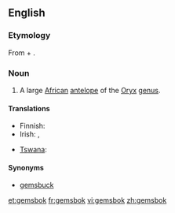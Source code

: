 ==English==
{{wikipedia}}
===Etymology===
From {{etyl|nl|en}} {{term|gems||[[chamois]]|lang=nl}} + {{term|bok||[[buck]]|lang=nl}}.

===Noun===
{{en-noun}}

# A large [[African]] [[antelope]] of the [[Oryx]] [[genus]].

====Translations====
{{trans-top|a large African antelope of the ''Oryx'' genus}}
* Finnish: {{t|fi|keihäsantilooppi}}
* Irish: {{t|ga|geamsboc|m}}, {{t|ga|oracs gasaileach|m}}
{{trans-mid}}
* [[Tswana]]: {{t-|tn|kukama|xs=Tswana}}
{{trans-bottom}}

====Synonyms====
* [[gemsbuck]]

[[et:gemsbok]]
[[fr:gemsbok]]
[[vi:gemsbok]]
[[zh:gemsbok]]